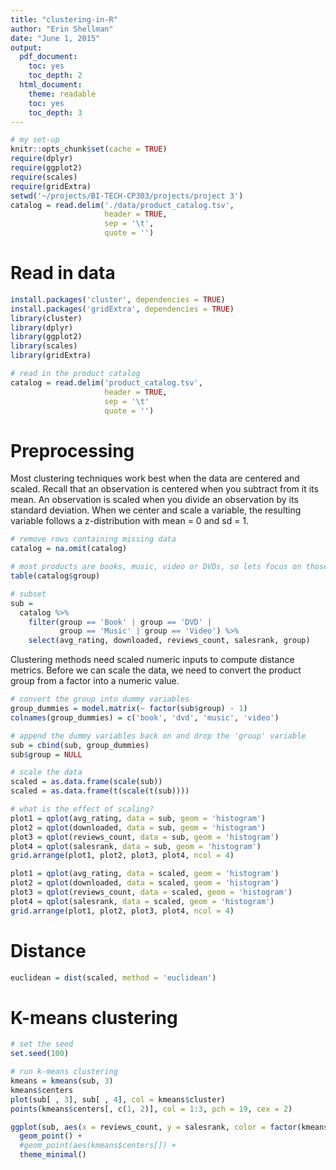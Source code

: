 ```yaml
---
title: "clustering-in-R"
author: "Erin Shellman"
date: "June 1, 2015"
output:
  pdf_document:
    toc: yes
    toc_depth: 2
  html_document:
    theme: readable
    toc: yes
    toc_depth: 3
---
```


```r
# my set-up
knitr::opts_chunk$set(cache = TRUE)
require(dplyr)
require(ggplot2)
require(scales)
require(gridExtra)
setwd('~/projects/BI-TECH-CP303/projects/project 3')
catalog = read.delim('./data/product_catalog.tsv',
                     header = TRUE,
                     sep = '\t',
                     quote = '')
```

# Read in data

```r
install.packages('cluster', dependencies = TRUE)
install.packages('gridExtra', dependencies = TRUE)
library(cluster)
library(dplyr)
library(ggplot2)
library(scales)
library(gridExtra)

# read in the product catalog
catalog = read.delim('product_catalog.tsv',
                     header = TRUE,
                     sep = '\t'
                     quote = '')
```

# Preprocessing

Most clustering techniques work best when the data are centered and scaled.
Recall that an observation is centered when you subtract from it its mean. An 
observation is scaled when you divide an observation by its standard deviation.
When we center and scale a variable, the resulting variable follows a 
z-distribution with mean = 0 and sd = 1.

```r
# remove rows containing missing data
catalog = na.omit(catalog)

# most products are books, music, video or DVDs, so lets focus on those
table(catalog$group)

# subset
sub = 
  catalog %>%
    filter(group == 'Book' | group == 'DVD' | 
           group == 'Music' | group == 'Video') %>% 
    select(avg_rating, downloaded, reviews_count, salesrank, group)
```

Clustering methods need scaled numeric inputs to compute distance metrics. 
Before we can scale the data, we need to convert the product group from a factor
into a numeric value.

```r
# convert the group into dummy variables
group_dummies = model.matrix(~ factor(sub$group) - 1)
colnames(group_dummies) = c('book', 'dvd', 'music', 'video')

# append the dummy variables back on and drop the 'group' variable
sub = cbind(sub, group_dummies)
sub$group = NULL

# scale the data 
scaled = as.data.frame(scale(sub))
scaled = as.data.frame(t(scale(t(sub))))

# what is the effect of scaling?
plot1 = qplot(avg_rating, data = sub, geom = 'histogram')
plot2 = qplot(downloaded, data = sub, geom = 'histogram')
plot3 = qplot(reviews_count, data = sub, geom = 'histogram')
plot4 = qplot(salesrank, data = sub, geom = 'histogram')
grid.arrange(plot1, plot2, plot3, plot4, ncol = 4)

plot1 = qplot(avg_rating, data = scaled, geom = 'histogram')
plot2 = qplot(downloaded, data = scaled, geom = 'histogram')
plot3 = qplot(reviews_count, data = scaled, geom = 'histogram')
plot4 = qplot(salesrank, data = scaled, geom = 'histogram')
grid.arrange(plot1, plot2, plot3, plot4, ncol = 4)

```

# Distance

```r
euclidean = dist(scaled, method = 'euclidean')
```

# K-means clustering

```r
# set the seed
set.seed(100)

# run k-means clustering
kmeans = kmeans(sub, 3)
kmeans$centers
plot(sub[ , 3], sub[ , 4], col = kmeans$cluster)
points(kmeans$centers[, c(1, 2)], col = 1:3, pch = 19, cex = 2)

ggplot(sub, aes(x = reviews_count, y = salesrank, color = factor(kmeans$cluster))) +
  geom_point() +
  #geom_point(aes(kmeans$centers[]) +  
  theme_minimal() 
```



